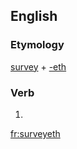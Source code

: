 ==English==

===Etymology===
[[survey]] + [[-eth]]

===Verb===
{{infl|en|verb form}}

# {{archaic third-person singular of|survey}}

[[fr:surveyeth]]